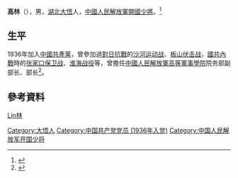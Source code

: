 {{Otheruses|other=名为高林的其他人物|高林}}

'''高林'''（{{bd|1918年||1999年}}），男，[[湖北|湖北]][[大悟|大悟]]人，[[中國人民解放軍開國少將|中國人民解放軍開國少將]]。<ref>{{Cite web |url=http://cpc.people.com.cn/GB/64162/126778/130623/index.html |title=中國人民解放軍 开国少将 |accessdate=2017-02-07 |archive-date=2017-03-28 |archive-url=https://web.archive.org/web/20170328170238/http://cpc.people.com.cn/GB/64162/126778/130623/index.html |dead-url=no }}</ref>

== 生平 ==
1936年加入[[中國共產黨|中國共產黨]]，曾參加過[[對日抗戰|對日抗戰]]的[[沙河运动战|沙河运动战]]、[[板山伏击战|板山伏击战]]，[[國共內戰|國共內戰]]時的[[张家口保卫战|张家口保卫战]]、[[淮海战役|淮海战役]]等，曾擔任[[中國人民解放軍高等軍事學院|中國人民解放軍高等軍事學院]]院务部副部长、部长<ref>{{Cite web |url=http://www.haijiangzx.com/2015/0324/211578.shtml |title=参加了二万五千里长征的少将高林 |accessdate=2017-02-07 |archive-date=2017-02-08 |archive-url=https://web.archive.org/web/20170208040440/http://www.haijiangzx.com/2015/0324/211578.shtml |dead-url=no }}</ref>。

== 參考資料 ==
{{reflist}}

{{China-mil-bio-stub}}

{{Authority control}}
{{DEFAULTSORT:Gao高}}
[[分類:高姓|Lin林]]
[[Category:大悟人|Category:大悟人]]
[[Category:中国共产党党员_(1936年入党)|Category:中国共产党党员 (1936年入党)]]
[[Category:中国人民解放军开国少将|Category:中国人民解放军开国少将]]
